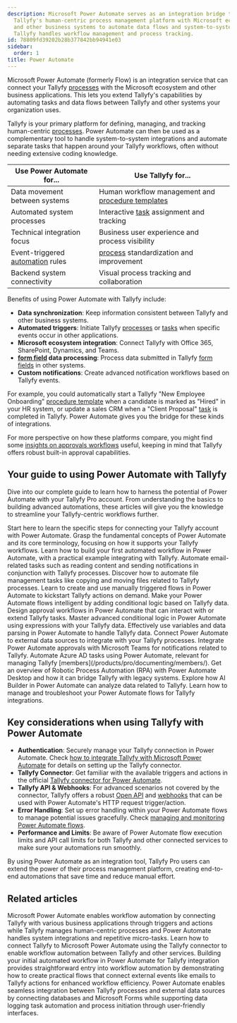 ```yaml
---
description: Microsoft Power Automate serves as an integration bridge that connects
  Tallyfy's human-centric process management platform with Microsoft ecosystem applications
  and other business systems to automate data flows and system-to-system tasks while
  Tallyfy handles workflow management and process tracking.
id: 78809fd39202b28b377842bb94941e03
sidebar:
  order: 1
title: Power Automate
---
```


Microsoft Power Automate (formerly Flow) is an integration service that can connect your Tallyfy [processes](/products/pro/tracking-and-tasks/processes/) with the Microsoft ecosystem and other business applications. This lets you extend Tallyfy's capabilities by automating tasks and data flows between Tallyfy and other systems your organization uses.

Tallyfy is your primary platform for defining, managing, and tracking human-centric [processes](/products/pro/tracking-and-tasks/processes/). Power Automate can then be used as a complementary tool to handle system-to-system integrations and automate separate tasks that happen around your Tallyfy workflows, often without needing extensive coding knowledge.

| Use Power Automate for... | Use Tallyfy for... |
|---------------------------|--------------------|
| Data movement between systems | Human workflow management and [procedure templates](/products/pro/documenting/templates/) |
| Automated system processes | Interactive [task](/products/pro/tracking-and-tasks/tasks/) assignment and tracking |
| Technical integration focus | Business user experience and process visibility |
| Event-triggered [automation](/products/pro/documenting/templates/automations/) rules | [process](/products/pro/tracking-and-tasks/processes/) standardization and improvement |
| Backend system connectivity | Visual process tracking and collaboration |

Benefits of using Power Automate with Tallyfy include:

*   **Data synchronization**: Keep information consistent between Tallyfy and other business systems.
*   **Automated triggers**: Initiate Tallyfy [processes](/products/pro/tracking-and-tasks/processes/) or [tasks](/products/pro/tracking-and-tasks/tasks/) when specific events occur in other applications.
*   **Microsoft ecosystem integration**: Connect Tallyfy with Office 365, SharePoint, Dynamics, and Teams.
*   **[form field](/products/pro/tracking-and-tasks/tasks/what-are-form-fields-in-tallyfy/) data processing**: Process data submitted in Tallyfy [form fields](/products/pro/tracking-and-tasks/tasks/what-are-form-fields-in-tallyfy/) in other systems.
*   **Custom notifications**: Create advanced notification workflows based on Tallyfy events.

For example, you could automatically start a Tallyfy "New Employee Onboarding" [procedure template](/products/pro/documenting/templates/) when a candidate is marked as "Hired" in your HR system, or update a sales CRM when a "Client Proposal" [task](/products/pro/tracking-and-tasks/tasks/) is completed in Tallyfy. Power Automate gives you the bridge for these kinds of integrations.

For more perspective on how these platforms compare, you might find some [insights on approvals workflows](https://tallyfy.com/integrations/using-microsoft-flow-for-approvals/) useful, keeping in mind that Tallyfy offers robust built-in approval capabilities.

## Your guide to using Power Automate with Tallyfy

Dive into our complete guide to learn how to harness the potential of Power Automate with your Tallyfy Pro account. From understanding the basics to building advanced automations, these articles will give you the knowledge to streamline your Tallyfy-centric workflows further.


<CardGrid>
<LinkTitleCard header="<b>Pro > Integrations > Middleware > Power Automate > How can I integrate Tallyfy with Microsoft Power Automate</b>" href="/products/pro/integrations/middleware/power-automate/how-can-i-integrate-tallyfy-with-microsoft-power-automate/" > Start here to learn the specific steps for connecting your Tallyfy account with Power Automate. </LinkTitleCard>
<LinkTitleCard header="<b>Pro > Integrations > Middleware > Power Automate > Understanding Power Automate basics</b>" href="/products/pro/integrations/middleware/power-automate/understanding-power-automate-basics/" > Grasp the fundamental concepts of Power Automate and its core terminology, focusing on how it supports your Tallyfy workflows. </LinkTitleCard>
<LinkTitleCard header="<b>Pro > Integrations > Middleware > Power Automate > Creating your first flow in Power Automate</b>" href="/products/pro/integrations/middleware/power-automate/creating-your-first-flow-in-power-automate/" > Learn how to build your first automated workflow in Power Automate, with a practical example integrating with Tallyfy. </LinkTitleCard>
<LinkTitleCard header="<b>Pro > Integrations > Middleware > Power Automate > Working with email automation in Power Automate</b>" href="/products/pro/integrations/middleware/power-automate/working-with-email-automation-in-power-automate/" > Automate email-related tasks such as reading content and sending notifications in conjunction with Tallyfy processes. </LinkTitleCard>
<LinkTitleCard header="<b>Pro > Integrations > Middleware > Power Automate > Managing files with Power Automate</b>" href="/products/pro/integrations/middleware/power-automate/managing-files-with-power-automate/" > Discover how to automate file management tasks like copying and moving files related to Tallyfy processes. </LinkTitleCard>
<LinkTitleCard header="<b>Pro > Integrations > Middleware > Power Automate > Triggering flows manually (button flows)</b>" href="/products/pro/integrations/middleware/power-automate/triggering-flows-manually-button-flows/" > Learn to create and use manually triggered flows in Power Automate to kickstart Tallyfy actions on demand. </LinkTitleCard>
<LinkTitleCard header="<b>Pro > Integrations > Middleware > Power Automate > Using conditional logic in Power Automate</b>" href="/products/pro/integrations/middleware/power-automate/using-conditional-logic-in-power-automate/" > Make your Power Automate flows intelligent by adding conditional logic based on Tallyfy data. </LinkTitleCard>
<LinkTitleCard header="<b>Pro > Integrations > Middleware > Power Automate > Building approval workflows with Power Automate</b>" href="/products/pro/integrations/middleware/power-automate/building-approval-workflows-with-power-automate/" > Design approval workflows in Power Automate that can interact with or extend Tallyfy tasks. </LinkTitleCard>
<LinkTitleCard header="<b>Pro > Integrations > Middleware > Power Automate > Advanced conditions and expressions</b>" href="/products/pro/integrations/middleware/power-automate/advanced-conditions-and-expressions/" > Master advanced conditional logic in Power Automate using expressions with your Tallyfy data. </LinkTitleCard>
<LinkTitleCard header="<b>Pro > Integrations > Middleware > Power Automate > Working with data operations and variables</b>" href="/products/pro/integrations/middleware/power-automate/working-with-data-operations-and-variables/" > Effectively use variables and data parsing in Power Automate to handle Tallyfy data. </LinkTitleCard>
<LinkTitleCard header="<b>Pro > Integrations > Middleware > Power Automate > Connecting Power Automate to external data sources</b>" href="/products/pro/integrations/middleware/power-automate/connecting-power-automate-to-external-data/" > Connect Power Automate to external data sources to integrate with your Tallyfy processes. </LinkTitleCard>
<LinkTitleCard header="<b>Pro > Integrations > Middleware > Power Automate > Integrating Power Automate approvals with Microsoft Teams</b>" href="/products/pro/integrations/middleware/power-automate/integrating-power-automate-approvals-with-microsoft-teams/" > Integrate Power Automate approvals with Microsoft Teams for notifications related to Tallyfy. </LinkTitleCard>
<LinkTitleCard header="<b>Pro > Integrations > Middleware > Power Automate > Automating Azure AD with Power Automate</b>" href="/products/pro/integrations/middleware/power-automate/automating-azure-ad-with-power-automate/" > Automate Azure AD tasks using Power Automate, relevant for managing Tallyfy [members](/products/pro/documenting/members/). </LinkTitleCard>
<LinkTitleCard header="<b>Pro > Integrations > Middleware > Power Automate > Introduction to RPA with Power Automate</b>" href="/products/pro/integrations/middleware/power-automate/introduction-to-rpa-with-power-automate/" > Get an overview of Robotic Process Automation (RPA) with Power Automate Desktop and how it can bridge Tallyfy with legacy systems. </LinkTitleCard>
<LinkTitleCard header="<b>Pro > Integrations > Middleware > Power Automate > Leveraging AI Builder in Power Automate</b>" href="/products/pro/integrations/middleware/power-automate/leveraging-ai-builder-in-power-automate/" > Explore how AI Builder in Power Automate can analyze data related to Tallyfy. </LinkTitleCard>
<LinkTitleCard header="<b>Pro > Integrations > Middleware > Power Automate > Managing and monitoring Power Automate flows</b>" href="/products/pro/integrations/middleware/power-automate/managing-and-monitoring-power-automate-flows/" > Learn how to manage and troubleshoot your Power Automate flows for Tallyfy integrations. </LinkTitleCard>
</CardGrid>

## Key considerations when using Tallyfy with Power Automate

*   **Authentication**: Securely manage your Tallyfy connection in Power Automate. Check [how to integrate Tallyfy with Microsoft Power Automate](/products/pro/integrations/middleware/power-automate/how-can-i-integrate-tallyfy-with-microsoft-power-automate/) for details on setting up the Tallyfy connector.
*   **Tallyfy Connector**: Get familiar with the available triggers and actions in the official [Tallyfy connector for Power Automate](/products/pro/integrations/middleware/power-automate/how-can-i-integrate-tallyfy-with-microsoft-power-automate/).
*   **Tallyfy API & Webhooks**: For advanced scenarios not covered by the connector, Tallyfy offers a robust [Open API](/products/pro/integrations/open-api/) and [webhooks](/products/pro/integrations/webhooks/) that can be used with Power Automate's HTTP request trigger/action.
*   **Error Handling**: Set up error handling within your Power Automate flows to manage potential issues gracefully. Check [managing and monitoring Power Automate flows](/products/pro/integrations/middleware/power-automate/managing-and-monitoring-power-automate-flows/).
*   **Performance and Limits**: Be aware of Power Automate flow execution limits and API call limits for both Tallyfy and other connected services to make sure your automations run smoothly.

By using Power Automate as an integration tool, Tallyfy Pro users can extend the power of their process management platform, creating end-to-end automations that save time and reduce manual effort.

## Related articles
<CardGrid>
<LinkTitleCard header="<b>Power Automate > Understanding Power Automate basics</b>" href="/products/pro/integrations/middleware/power-automate/understanding-power-automate-basics/" > Microsoft Power Automate enables workflow automation by connecting Tallyfy with various business applications through triggers and actions while Tallyfy manages human-centric processes and Power Automate handles system integrations and repetitive micro-tasks. </LinkTitleCard>
<LinkTitleCard header="<b>Power Automate > Connect Tallyfy to Power Automate</b>" href="/products/pro/integrations/middleware/power-automate/how-can-i-integrate-tallyfy-with-microsoft-power-automate/" > Learn how to connect Tallyfy to Microsoft Power Automate using the Tallyfy connector to enable workflow automation between Tallyfy and other services. </LinkTitleCard>
<LinkTitleCard header="<b>Power Automate > Creating your first flow in Power Automate</b>" href="/products/pro/integrations/middleware/power-automate/creating-your-first-flow-in-power-automate/" > Building your initial automated workflow in Power Automate for Tallyfy integration provides straightforward entry into workflow automation by demonstrating how to create practical flows that connect external events like emails to Tallyfy actions for enhanced workflow efficiency. </LinkTitleCard>
<LinkTitleCard header="<b>Power Automate > Connecting Power Automate to external data sources</b>" href="/products/pro/integrations/middleware/power-automate/connecting-power-automate-to-external-data/" > Power Automate enables seamless integration between Tallyfy processes and external data sources by connecting databases and Microsoft Forms while supporting data logging task automation and process initiation through user-friendly interfaces. </LinkTitleCard>
</CardGrid>